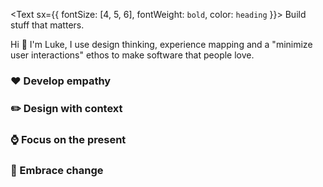 <Text sx={{ fontSize: [4, 5, 6], fontWeight: `bold`, color: `heading` }}>
  Build stuff that matters. 
</Text>

Hi 👋 I'm Luke, I use design thinking, experience mapping and a "minimize user interactions" ethos to make software that people love. 

### ❤️ Develop empathy  
### ✏️ Design with context  
### ⌚ Focus on the present  
### 🔮 Embrace change